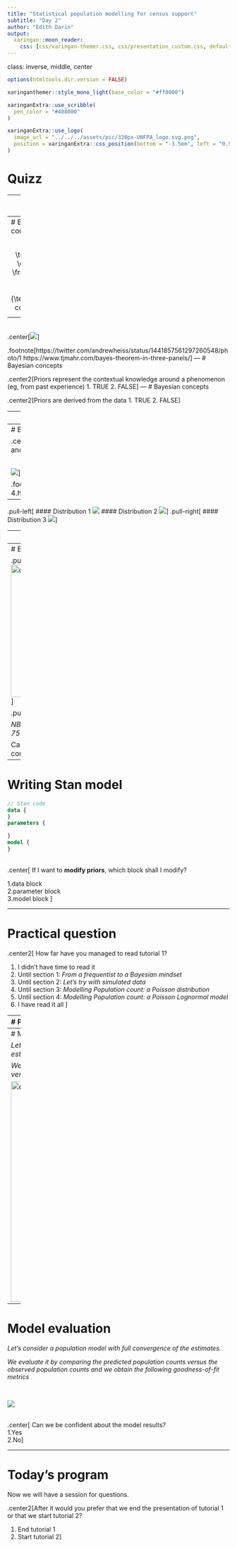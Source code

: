 ```yaml
---
title: "Statistical population modelling for census support"
subtitle: "Day 2"
author: "Edith Darin"
output:
  xaringan::moon_reader:
    css: [css/xaringan-themer.css, css/presentation_custom.css, default]
---
```

class: inverse, middle, center

```r
options(htmltools.dir.version = FALSE)
```

```r
xaringanthemer::style_mono_light(base_color = "#ff8000")
```

```r
xaringanExtra::use_scribble(
  pen_color = "#408000"
)
```

```r
xaringanExtra::use_logo(
  image_url = "../../../assets/pic/320px-UNFPA_logo.svg.png",
  position = xaringanExtra::css_position(bottom = "-3.5em", left = "0.5em")
)
```

# Quizz


---
# Bayesian concepts

![](pic/mcq_tuto1_bayes_diagram.png)
---
# Bayesian concepts

$$ \text{posterior} \quad = \quad \frac{\text{prior } \cdot \text{ likelihood}}{\text{normalizing constant}} \; $$
--
<br>
.center[![](mcq_tuto1_bayes.jpg)]

.footnote[https://twitter.com/andrewheiss/status/1441857561297260548/photo/1
https://www.tjmahr.com/bayes-theorem-in-three-panels/]
---
# Bayesian concepts

.center2[Priors represent the contextual knowledge around a phenomenon (eg, from past experience)
1. TRUE
2. FALSE]
---
# Bayesian concepts

.center2[Priors are derived from the data
1. TRUE
2. FALSE]


---
# Bayesian concepts

.center2[*The **Bechdel test** measures the representation of women in film. It is based on three criteria
and films either pass the test or fail. *

Let π, a random value between 0 and 1, 
denote the unknown proportion of movies that pass the Bechdel test. ]

---
# Bayesian concepts

.center2[Three friends – the **feminist**, the **clueless**, and the **optimist** – have some prior ideas about π. 

<br>

![](pic/mcq_tuto1_Bechdelprior.PNG)]


.footnote[https://www.bayesrulesbook.com/chapter-4.html#fig:ch4-bechdel-priors]

---
.pull-left[
#### Distribution 1
![](pic/mcq_tuto1_normal.png)
#### Distribution 2
![](pic/mcq_tuto1_poisson.png)]
.pull-right[
#### Distribution 3
![](pic/mcq_tuto1_lognormal.png)]

---
# Bayesian estimation

.center2[What does the parameter `warmup` control in stan?
1. the number of iterations
2. the length of the chain
3. the number of iterations post-tuning
4. the length of the chain pre-tuning]

---
# Bayesian estimation

.pull-left[
<img src="pic/mcq_tuto1_traceplot.PNG" alt="drawing" width="300"/>]

.pull-right[
This is a **traceplot**.

*NB: we can see that the model run for 750 iterations.*

Can we consider that the model converged?
1. Yes
2. No
]

---
# Writing Stan model

```stan
// Stan code
data {
}
parameters {

}
model {
}
```
<br>
.center[
If I want to **modify priors**, which block shall I modify?

1.data block <br/>
2.parameter block <br/>
3.model block
]

---

# Practical question

.center2[
How far have you managed to read tutorial 1?

1. I didn't have time to read it
2. Until section 1: *From a frequentist to a Bayesian mindset*
3. Until section 2: *Let’s try with simulated data*
4. Until section 3: *Modelling Population count: a Poisson distribution*
5. Until section 4: *Modelling Population count: a Poisson Lognormal model*
6. I have read it all
]

---
# Practical question

.center2[
Which model did you manage to run?

1. The Normal model with simulated data
2. And the Poisson model with true data
3. And the Lognormal model with true data
4. None
]

---
# Model evaluation

*Let's consider a population model with full convergence of the estimates.*

*We evaluate it by comparing the predicted population counts versus 
the observed population counts*

<img src="pic/mcq_tuto1_fitplot.png" alt="drawing" width="500"/>

---
# Model evaluation

*Let's consider a population model with full convergence of the estimates.*

*We evaluate it by comparing the predicted population counts versus 
the observed population counts and we obtain the following goodness-of-fit metrics*

<br>

![](pic/mcq_tuto1_goodness.PNG)

<br>
.center[
Can we be confident about the model results? <br/>
1.Yes <br/>
2.No
]

---
# Today's program

Now we will have a session for questions.

.center2[After it would you prefer that we end the presentation of tutorial 1 or 
that we start tutorial 2?

1.  End tutorial 1
2.  Start tutorial 2]



